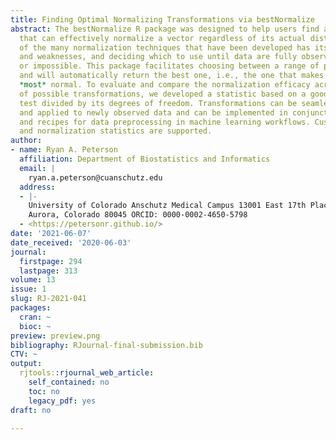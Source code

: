 ```yaml
---
title: Finding Optimal Normalizing Transformations via bestNormalize
abstract: The bestNormalize R package was designed to help users find a transformation
  that can effectively normalize a vector regardless of its actual distribution. Each
  of the many normalization techniques that have been developed has its own strengths
  and weaknesses, and deciding which to use until data are fully observed is difficult
  or impossible. This package facilitates choosing between a range of possible transformations
  and will automatically return the best one, i.e., the one that makes data look the
  *most* normal. To evaluate and compare the normalization efficacy across a suite
  of possible transformations, we developed a statistic based on a goodness of fit
  test divided by its degrees of freedom. Transformations can be seamlessly trained
  and applied to newly observed data and can be implemented in conjunction with caret
  and recipes for data preprocessing in machine learning workflows. Custom transformations
  and normalization statistics are supported.
author:
- name: Ryan A. Peterson
  affiliation: Department of Biostatistics and Informatics
  email: |
    ryan.a.peterson@cuanschutz.edu
  address:
  - |-
    University of Colorado Anschutz Medical Campus 13001 East 17th Place
    Aurora, Colorado 80045 ORCID: 0000-0002-4650-5798
  - <https://petersonr.github.io/>
date: '2021-06-07'
date_received: '2020-06-03'
journal:
  firstpage: 294
  lastpage: 313
volume: 13
issue: 1
slug: RJ-2021-041
packages:
  cran: ~
  bioc: ~
preview: preview.png
bibliography: RJournal-final-submission.bib
CTV: ~
output:
  rjtools::rjournal_web_article:
    self_contained: no
    toc: no
    legacy_pdf: yes
draft: no

---
```

